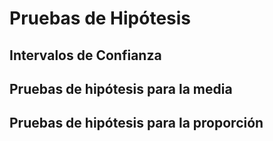 # Pruebas de Hipótesis

## Intervalos de Confianza

## Pruebas de hipótesis para la media

## Pruebas de hipótesis para la proporción
